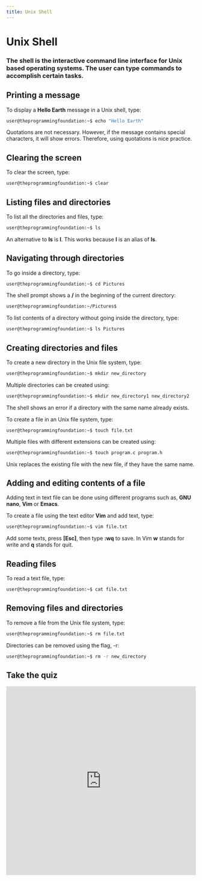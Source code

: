 ```yaml
---
title: Unix Shell
---
```


# Unix Shell

### The shell is the interactive command line interface for Unix based operating systems. The user can type commands to accomplish certain tasks.

<CodeLabLayout title="UnixShell">  

## Printing a message
To display a **Hello Earth** message in a Unix shell, type:

```sh
user@theprogrammingfoundation:~$ echo "Hello Earth"
```

<Note>Quotations are not necessary. However, if the message contains special characters, it will show errors. Therefore, using quotations is nice practice.</Note>

## Clearing the screen
To clear the screen, type:

```sh
user@theprogrammingfoundation:~$ clear
```

## Listing files and directories
To list all the directories and files, type:

```sh
user@theprogrammingfoundation:~$ ls
```

<Note>An alternative to <b>ls</b> is <b>l</b>. This works because <b>l</b> is an alias of <b>ls</b>.</Note>

## Navigating through directories
To go inside a directory, type:

```sh
user@theprogrammingfoundation:~$ cd Pictures
```

The shell prompt shows a **/** in the beginning of the current directory:
```sh
user@theprogrammingfoundation:~/Pictures$
```

To list contents of a directory without going inside the directory, type:
```sh
user@theprogrammingfoundation:~$ ls Pictures
```

## Creating directories and files
To create a new directory in the Unix file system, type:

```sh
user@theprogrammingfoundation:~$ mkdir new_directory
```

Multiple directories can be created using:
```sh
user@theprogrammingfoundation:~$ mkdir new_directory1 new_directory2
```

<Note>The shell shows an error if a directory with the same name already exists.</Note>

To create a file in an Unix file system, type:
```
user@theprogrammingfoundation:~$ touch file.txt
```

Multiple files with different extensions can be created using:
```sh
user@theprogrammingfoundation:~$ touch program.c program.h
```

<Note>Unix replaces the existing file with the new file, if they have the same name.</Note>

## Adding and editing contents of a file
Adding text in text file can be done using different programs such as, **GNU nano**, **Vim** or **Emacs**.

To create a file using the text editor **Vim** and add text, type:
```sh
user@theprogrammingfoundation:~$ vim file.txt
```

Add some texts, press **[Esc]**, then type **:wq** to save.
<Note>In Vim <b>w</b> stands for write and <b>q</b> stands for quit.</Note>

## Reading files
To read a text file, type:

```sh
user@theprogrammingfoundation:~$ cat file.txt
```

## Removing files and directories
To remove a file from the Unix file system, type:

```sh
user@theprogrammingfoundation:~$ rm file.txt
```

Directories can be removed using the flag, -r:
```sh
user@theprogrammingfoundation:~$ rm -r new_directory
```
</CodeLabLayout>

## Take the quiz
<iframe src="https://docs.google.com/forms/d/e/1FAIpQLSdSmnnWMbfjDoSbxCYCigXAFIdYN9Puc2d7mSGwDmsAr3VIoA/viewform?embedded=true" width="100%" height="500" frameborder="0" marginheight="0" marginwidth="0">Loading…</iframe>
